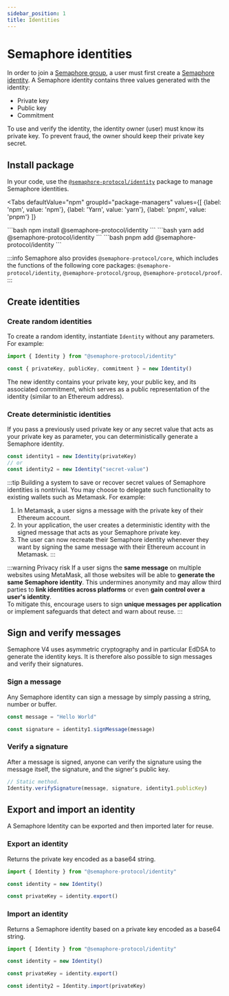 ```yaml
---
sidebar_position: 1
title: Identities
---
```



# Semaphore identities

In order to join a [Semaphore group](/glossary#group), a user must first create a [Semaphore identity](/glossary#identity).
A Semaphore identity contains three values generated with the identity:

- Private key
- Public key
- Commitment

To use and verify the identity, the identity owner (user) must know its private key.
To prevent fraud, the owner should keep their private key secret.

## Install package

In your code, use the [`@semaphore-protocol/identity`](https://github.com/semaphore-protocol/semaphore/tree/main/packages/identity) package to manage Semaphore identities.

<Tabs
  defaultValue="npm"
  groupId="package-managers"
  values={[
{label: 'npm', value: 'npm'},
{label: 'Yarn', value: 'yarn'},
{label: 'pnpm', value: 'pnpm'}
]}
>
  <TabItem value="npm">
    ```bash
    npm install @semaphore-protocol/identity
    ```
  </TabItem>

  <TabItem value="yarn">
    ```bash
    yarn add @semaphore-protocol/identity
    ```
  </TabItem>

  <TabItem value="pnpm">
    ```bash
    pnpm add @semaphore-protocol/identity
    ```
  </TabItem>
</Tabs>

:::info
Semaphore also provides `@semaphore-protocol/core`, which includes the functions of the following core packages: `@semaphore-protocol/identity`, `@semaphore-protocol/group`, `@semaphore-protocol/proof`.
:::

## Create identities

### Create random identities

To create a random identity, instantiate `Identity` without any parameters. For example:

```ts
import { Identity } from "@semaphore-protocol/identity"

const { privateKey, publicKey, commitment } = new Identity()
```

The new identity contains your private key, your public key, and its associated commitment, which serves as a public representation of the identity (similar to an Ethereum address).

### Create deterministic identities

If you pass a previously used private key or any secret value that acts as your private key as parameter, you can deterministically generate a Semaphore identity.

```ts
const identity1 = new Identity(privateKey)
// or
const identity2 = new Identity("secret-value")
```

:::tip
Building a system to save or recover secret values of Semaphore identities is nontrivial.
You may choose to delegate such functionality to existing wallets such as Metamask. For example:

1. In Metamask, a user signs a message with the private key of their Ethereum account.
2. In your application, the user creates a deterministic identity with the signed message that acts as your Semaphore private key.
3. The user can now recreate their Semaphore identity whenever they want by signing the same message with their Ethereum account in Metamask.
   :::

:::warning Privacy risk
If a user signs the **same message** on multiple websites using MetaMask, all those websites will be able to **generate the same Semaphore identity**. This undermines anonymity and may allow third parties to **link identities across platforms** or even **gain control over a user's identity**.  
To mitigate this, encourage users to sign **unique messages per application** or implement safeguards that detect and warn about reuse.
:::

## Sign and verify messages

Semaphore V4 uses asymmetric cryptography and in particular EdDSA to generate the identity keys. It is therefore also possible to sign messages and verify their signatures.

### Sign a message

Any Semaphore identity can sign a message by simply passing a string, number or buffer.

```ts
const message = "Hello World"

const signature = identity1.signMessage(message)
```

### Verify a signature

After a message is signed, anyone can verify the signature using the message itself, the signature, and the signer's public key.

```ts
// Static method.
Identity.verifySignature(message, signature, identity1.publicKey)
```

## Export and import an identity

A Semaphore Identity can be exported and then imported later for reuse.

### Export an identity

Returns the private key encoded as a base64 string.

```ts
import { Identity } from "@semaphore-protocol/identity"

const identity = new Identity()

const privateKey = identity.export()
```

### Import an identity

Returns a Semaphore identity based on a private key encoded as a base64 string.

```ts
import { Identity } from "@semaphore-protocol/identity"

const identity = new Identity()

const privateKey = identity.export()

const identity2 = Identity.import(privateKey)
```

